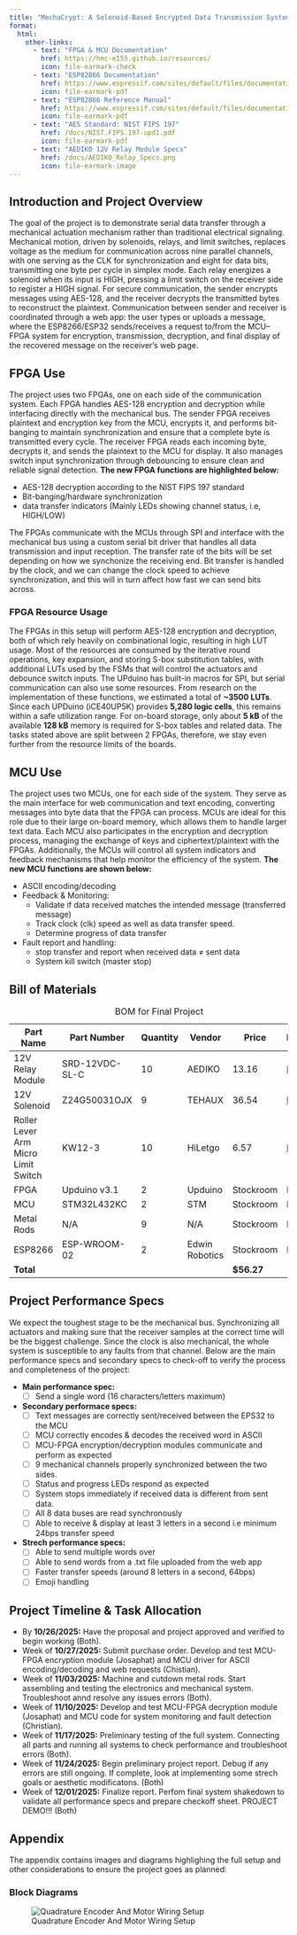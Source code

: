 ```yaml
---
title: "MechaCrypt: A Solenoid-Based Encrypted Data Transmission System"
format:
  html:
    other-links: 
      - text: "FPGA & MCU Documentation"
        href: https://hmc-e155.github.io/resources/
        icon: file-earmark-check  
      - text: "ESP82866 Documentation"
        href: https://www.espressif.com/sites/default/files/documentation/0a-esp8266ex_datasheet_en.pdf
        icon: file-earmark-pdf  
      - text: "ESP82866 Reference Manual"
        href: https://www.espressif.com/sites/default/files/documentation/esp8266-technical_reference_en.pdf
        icon: file-earmark-pdf  
      - text: "AES Standard: NIST FIPS 197"
        href: /docs/NIST.FIPS.197-upd1.pdf
        icon: file-earmark-pdf  
      - text: "AEDIKO 12V Relay Module Specs"
        href: /docs/AEDIKO_Relay_Specs.png
        icon: file-earmark-image  
---
```

## Introduction and Project Overview

The goal of the project is to demonstrate serial data transfer through a mechanical actuation mechanism rather than traditional electrical signaling. Mechanical motion, driven by solenoids, relays, and limit switches, replaces voltage as the medium for communication across nine parallel channels, with one serving as the CLK for synchronization and eight for data bits, transmitting one byte per cycle in simplex mode. Each relay energizes a solenoid when its input is HIGH, pressing a limit switch on the receiver side to register a HIGH signal. For secure communication, the sender encrypts messages using AES-128, and the receiver decrypts the transmitted bytes to reconstruct the plaintext. Communication between sender and receiver is coordinated through a web app: the user types or uploads a message, where the ESP8266/ESP32 sends/receives a request to/from the MCU–FPGA system for encryption, transmission, decryption, and final display of the recovered message on the receiver’s web page.

## FPGA Use

The project uses two FPGAs, one on each side of the communication system. Each FPGA handles AES-128 encryption and decryption while interfacing directly with the mechanical bus. The sender FPGA receives plaintext and encryption key from the MCU, encrypts it, and performs bit-banging to maintain synchronization and ensure that a complete byte is transmitted every cycle. The receiver FPGA reads each incoming byte, decrypts it, and sends the plaintext to the MCU for display. It also manages switch input synchronization through debouncing to ensure clean and reliable signal detection. **The new FPGA functions are highlighted below:**

- AES-128 decryption according to the NIST FIPS 197 standard
- Bit-banging/hardware synchronization
- data transfer indicators (Mainly LEDs showing channel status, i.e, HIGH/LOW)

The FPGAs communicate with the MCUs through SPI and interface with the mechanical bus using a custom serial bit driver that handles all data transmission and input reception. The transfer rate of the bits will be set depending on how we synchonize the receiving end. Bit transfer is handled by the clock, and we can change the clock speed to achieve synchronization, and this will in turn affect how fast we can send bits across.

### FPGA Resource Usage

The FPGAs in this setup will perform AES-128 encryption and decryption, both of which rely heavily on combinational logic, resulting in high LUT usage. Most of the resources are consumed by the iterative round operations, key expansion, and storing S-box substitution tables, with additional LUTs used by the FSMs that will control the actuators and debounce switch inputs. The UPduino has built-in macros for SPI, but serial communication can also use some resources.  From research on the implementation of these functions, we estimated a total of **~3500 LUTs**. Since each UPDuino (iCE40UP5K) provides **5,280 logic cells**, this remains within a safe utilization range. For on-board storage, only about **5 kB** of the available **128 kB** memory is required for S-box tables and related data. The tasks stated above are split between 2 FPGAs, therefore, we stay even further from the resource limits of the boards.

## MCU Use

The project uses two MCUs, one for each side of the system. They serve as the main interface for web communication and text encoding, converting messages into byte data that the FPGA can process. MCUs are ideal for this role due to their large on-board memory, which allows them to handle larger text data. Each MCU also participates in the encryption and decryption process, managing the exchange of keys and ciphertext/plaintext with the FPGAs. Additionally, the MCUs will control all system indicators and feedback mechanisms that help monitor the efficiency of the system. **The new MCU functions are shown below:**

- ASCII encoding/decoding
- Feedback & Monitoring:
    - Validate if data received matches the intended message (transferred message)
    - Track clock (clk) speed as well as data transfer speed.
    - Determine progress of data transfer
- Fault report and handling:
    - stop transfer and report when received data ≠ sent data
    - System kill switch (master stop)

## Bill of Materials

| Part Name                           | Part Number         | Quantity  | Vendor         | Price     | Link                                                                                            |
|-------------------------------------|---------------------|-----------|----------------|-----------|-------------------------------------------------------------------------------------------------|
| 12V Relay Module                    | SRD-12VDC-SL-C      | 10        | AEDIKO         | 13.16     | [Link](https://www.amazon.com/dp/B0972R8QZS/ref=twister_B0B8HF14T2?_encoding=UTF8&th=1)         |
| 12V Solenoid                        | Z24G50031OJX        | 9         | TEHAUX         | 36.54     | [Link](https://www.amazon.com/dp/B0BRYJS7HD?psc=1&ref_=cm_sw_r_cp_ud_ct_1PBFRK1N28CPX9EH90QX_1) |
| Roller Lever Arm Micro Limit Switch | KW12-3              | 10        | HiLetgo        | 6.57      | [Link](https://www.amazon.com/dp/B07X142VGC?psc=1&ref_=cm_sw_r_cp_ud_ct_1PBFRK1N28CPX9EH90QX_2) |
| FPGA                                | Upduino v3.1        | 2         | Upduino        | Stockroom | N/A                                                                                             |
| MCU                                 | STM32L432KC         | 2         | STM            | Stockroom | N/A                                                                                             |
| Metal Rods                          | N/A                 | 9         | N/A            | Stockroom | N/A                                                                                             |
| ESP8266                             | ESP-WROOM-02        | 2         | Edwin Robotics | Stockroom | N/A                                                                                             |
| **Total**                           |                     |           |                | **$56.27**|                                                                                                 |

: BOM for Final Project

## Project Performance Specs

We expect the toughest stage to be the mechanical bus. Synchronizing all actuators and making sure that the receiver samples at the correct time will be the biggest challenge. Since the clock is also mechanical, the whole system is susceptible to any faults from that channel. Below are the main performance specs and secondary specs to check-off to verify the process and completeness of the project:

- **Main performance spec:** 
    - [ ] Send a single word (16 characters/letters maximum)
- **Secondary performace specs:**
    - [ ] Text messages are correctly sent/received between the EPS32 to the MCU
    - [ ] MCU correctly encodes & decodes the received word in ASCII 
    - [ ] MCU-FPGA encryption/decryption modules communicate and perform as expected
    - [ ] 9 mechanical channels properly synchronized between the two sides.
    - [ ] Status and progress LEDs respond as expected
    - [ ] System stops immediately if received data is different from sent data.
    - [ ] All 8 data buses are read synchronously
    - [ ] Able to receive & display at least 3 letters in a second i.e minimum 24bps transfer speed  
- **Strech performance specs:**
    - [ ] Able to send multiple words over
    - [ ] Able to send words from a .txt file uploaded from the web app
    - [ ] Faster transfer speeds (around 8 letters in a second, 64bps)
    - [ ] Emoji handling

## Project Timeline & Task Allocation

- By **10/26/2025:** Have the proposal and project approved and verified to begin working (Both).
- Week of **10/27/2025:** Submit purchase order. Develop and test MCU-FPGA encryption module (Josaphat) and MCU driver for ASCII encoding/decoding and web requests (Chistian).
- Week of **11/03/2025:** Machine and cutdown metal rods. Start assembling and testing the electronics and mechanical system. Troubleshoot annd resolve any issues errors (Both).
- Week of **11/10/2025:** Develop and test MCU-FPGA decryption module (Josaphat) and MCU code for system monitoring and fault detection (Christian).
- Week of **11/17/2025:** Preliminary testing of the full system. Connecting all parts and running all systems to check performance and troubleshoot errors (Both).
- Week of **11/24/2025:** Begin preliminary project report. Debug if any errors are still ongoing. If complete, look at implementing some strech goals or aesthetic modificatons. (Both)
- Week of **12/01/2025:** Finalize report. Perfom final system shakedown to validate all performance specs and prepare checkoff sheet. PROJECT DEMO!!! (Both)

## Appendix

The appendix contains images and diagrams highlighing the full setup and other considerations to ensure the project goes as planned:

### Block Diagrams

![Quadrature Encoder And Motor Wiring Setup](images/lab5Schematic.png){#fig-Lab5Schematic}
